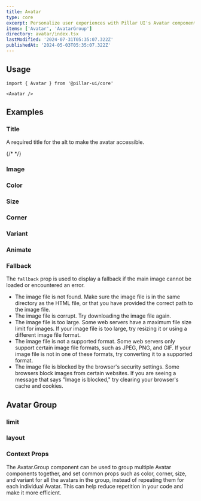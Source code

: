 ```yaml
---
title: Avatar
type: core
excerpt: Personalize user experiences with Pillar UI's Avatar component. Easily create customizable avatars for your React applications, featuring initials, images, status indicators, and more.
items: ['Avatar', 'AvatarGroup']
directory: avatar/index.tsx
lastModified: '2024-07-31T05:35:07.322Z'
publishedAt: '2024-05-03T05:35:07.322Z'
---
```


## Usage

```tsx
import { Avatar } from '@pillar-ui/core'
```

```tsx
<Avatar />
```

## Examples

### Title

A required title for the alt to make the avatar accessible.

{/* <Playground name="avatarCorner" root="avatar" /> */}

### Image

<Playground name="avatarImage" root="avatar" />

### Color

<Playground name="avatarColor" root="avatar" />

### Size

<Playground name="avatarSize" root="avatar" />

### Corner

<Playground name="avatarCorner" root="avatar" />

### Variant

<Playground name="avatarVariant" root="avatar" />

### Animate

<Playground name="avatarAnimate" root="avatar" />

### Fallback

The `fallback` prop is used to display a fallback if the main image cannot be loaded or encountered an error.

- The image file is not found. Make sure the image file is in the same directory as the HTML file, or that you have provided the correct path to the image file.
- The image file is corrupt. Try downloading the image file again.
- The image file is too large. Some web servers have a maximum file size limit for images. If your image file is too large, try resizing it or using a different image file format.
- The image file is not a supported format. Some web servers only support certain image file formats, such as JPEG, PNG, and GIF. If your image file is not in one of these formats, try converting it to a supported format.
- The image file is blocked by the browser's security settings. Some browsers block images from certain websites. If you are seeing a message that says "Image is blocked," try clearing your browser's cache and cookies.

<Playground name="avatarFallback" root="avatar" />

## Avatar Group

### limit

<Playground direction="column" name="avatarGroupLimit" root="avatar" />

### layout

<Playground direction="column" name="avatarGroupStack" root="avatar" />

### Context Props

The Avatar.Group component can be used to group multiple Avatar components together, and set common props such as color, corner, size, and variant for all the avatars in the group, instead of repeating them for each individual Avatar. This can help reduce repetition in your code and make it more efficient.

<Playground direction="column" name="avatarGroupContext" root="avatar" />
